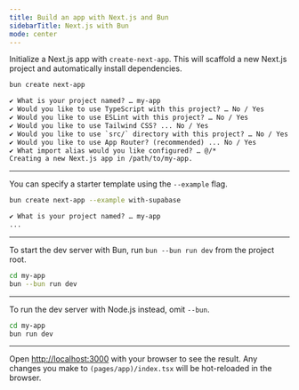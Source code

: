 ```yaml
---
title: Build an app with Next.js and Bun
sidebarTitle: Next.js with Bun
mode: center
---
```


Initialize a Next.js app with `create-next-app`. This will scaffold a new Next.js project and automatically install dependencies.

```sh terminal icon="terminal"
bun create next-app
```

```txt
✔ What is your project named? … my-app
✔ Would you like to use TypeScript with this project? … No / Yes
✔ Would you like to use ESLint with this project? … No / Yes
✔ Would you like to use Tailwind CSS? ... No / Yes
✔ Would you like to use `src/` directory with this project? … No / Yes
✔ Would you like to use App Router? (recommended) ... No / Yes
✔ What import alias would you like configured? … @/*
Creating a new Next.js app in /path/to/my-app.
```

---

You can specify a starter template using the `--example` flag.

```sh
bun create next-app --example with-supabase
```

```txt
✔ What is your project named? … my-app
...
```

---

To start the dev server with Bun, run `bun --bun run dev` from the project root.

```sh terminal icon="terminal"
cd my-app
bun --bun run dev
```

---

To run the dev server with Node.js instead, omit `--bun`.

```sh terminal icon="terminal"
cd my-app
bun run dev
```

---

Open [http://localhost:3000](http://localhost:3000) with your browser to see the result. Any changes you make to `(pages/app)/index.tsx` will be hot-reloaded in the browser.
